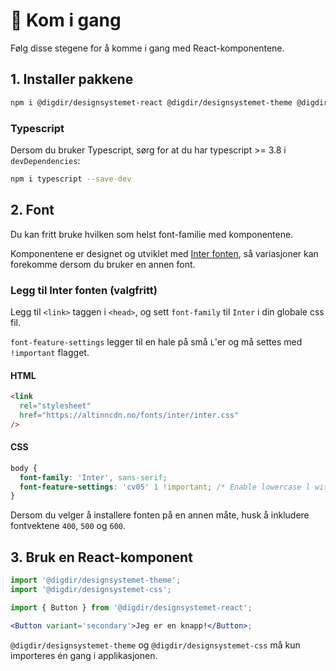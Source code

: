 
<Meta title='Kom i gang' />

# 🚀 Kom i gang

Følg disse stegene for å komme i gang med React-komponentene.

## 1. Installer pakkene

```sh
npm i @digdir/designsystemet-react @digdir/designsystemet-theme @digdir/designsystemet-css
```

### Typescript

Dersom du bruker Typescript, sørg for at du har typescript >= 3.8 i `devDependencies`:

```sh
npm i typescript --save-dev
```

## 2. Font

Du kan fritt bruke hvilken som helst font-familie med komponentene.

Komponentene er designet og utviklet med [Inter fonten](https://github.com/rsms/inter), så variasjoner kan forekomme dersom du bruker en annen font.

### Legg til Inter fonten (valgfritt)

Legg til `<link>` taggen i `<head>`, og sett `font-family` til `Inter` i din globale css fil.

`font-feature-settings` legger til en hale på små `L`'er og må settes med `!important` flagget.

#### HTML

```html
<link
  rel="stylesheet"
  href="https://altinncdn.no/fonts/inter/inter.css"
/>
```

#### CSS

```css
body {
  font-family: 'Inter', sans-serif;
  font-feature-settings: 'cv05' 1 !important; /* Enable lowercase l with tail */
}
```

Dersom du velger å installere fonten på en annen måte, husk å inkludere fontvektene `400`, `500` og `600`.

## 3. Bruk en React-komponent

```jsx
import '@digdir/designsystemet-theme';
import '@digdir/designsystemet-css';

import { Button } from '@digdir/designsystemet-react';

<Button variant='secondary'>Jeg er en knapp!</Button>;
```

`@digdir/designsystemet-theme` og `@digdir/designsystemet-css` må kun importeres én gang i applikasjonen.
